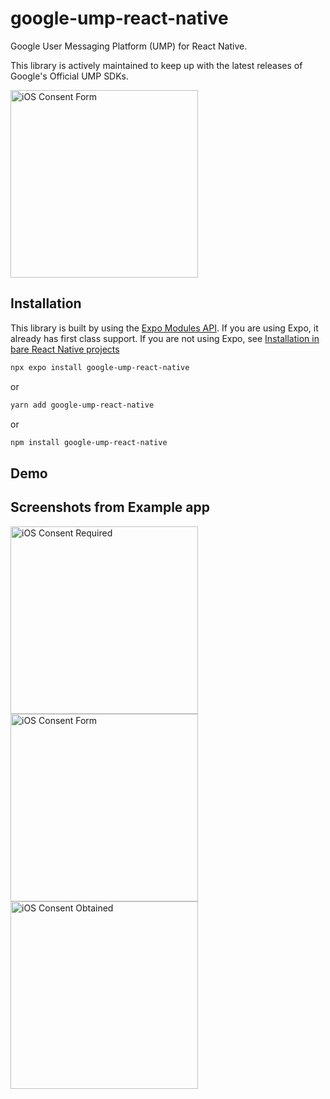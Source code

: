 # google-ump-react-native

Google User Messaging Platform (UMP) for React Native.

<Info>This library is actively maintained to keep up with the latest releases of Google's Official UMP SDKs.</Info>

<Image src="/assets/screenshot-ios-form.png" alt="iOS Consent Form" width="300" />

## Installation

<Warning>This library is built by using the [Expo Modules API](https://docs.expo.dev/modules/overview/). If you are using Expo, it already has first class support. If you are not using Expo, see [Installation in bare React Native projects](/bare-projects)</Warning>

```bash
npx expo install google-ump-react-native
```
or
```bash
yarn add google-ump-react-native
```
or
```bash
npm install google-ump-react-native
```

## Demo

<YouTube id="kFDVrOUS4Uo" />

## Screenshots from Example app

<div style="flex: 1">
<Image zoom src="/assets/screenshot-ios-required.png" alt="iOS Consent Required" width="300" />

<Image zoom src="/assets/screenshot-ios-form.png" alt="iOS Consent Form" width="300" />

<Image zoom src="/assets/screenshot-ios-obtained.png" alt="iOS Consent Obtained" width="300" />
</div>
